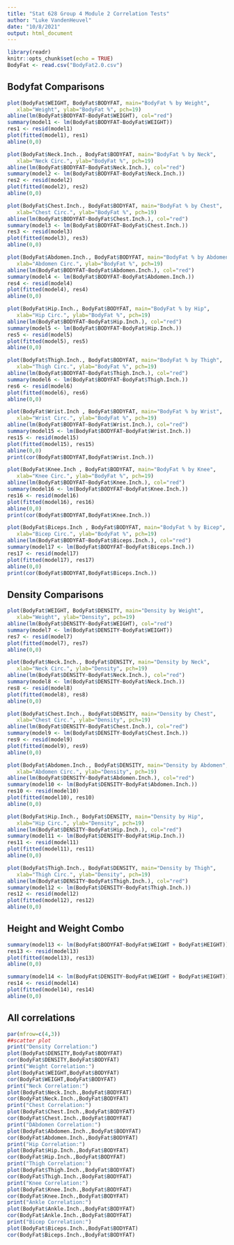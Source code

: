 ```yaml
---
title: "Stat 628 Group 4 Module 2 Correlation Tests"
author: "Luke VandenHeuvel"
date: "10/8/2021"
output: html_document
---
```


```r
library(readr)
knitr::opts_chunk$set(echo = TRUE)
BodyFat <- read.csv("BodyFat2.0.csv")
```

## Bodyfat Comparisons


```r
plot(BodyFat$WEIGHT, BodyFat$BODYFAT, main="BodyFat % by Weight",
   xlab="Weight", ylab="BodyFat %", pch=19)
abline(lm(BodyFat$BODYFAT~BodyFat$WEIGHT), col="red")
summary(model1 <- lm(BodyFat$BODYFAT~BodyFat$WEIGHT))
res1 <- resid(model1)
plot(fitted(model1), res1)
abline(0,0)
```

```r
plot(BodyFat$Neck.Inch., BodyFat$BODYFAT, main="BodyFat % by Neck",
   xlab="Neck Circ.", ylab="BodyFat %", pch=19)
abline(lm(BodyFat$BODYFAT~BodyFat$Neck.Inch.), col="red")
summary(model2 <- lm(BodyFat$BODYFAT~BodyFat$Neck.Inch.))
res2 <- resid(model2)
plot(fitted(model2), res2)
abline(0,0)
```


```r
plot(BodyFat$Chest.Inch., BodyFat$BODYFAT, main="BodyFat % by Chest",
   xlab="Chest Circ.", ylab="BodyFat %", pch=19)
abline(lm(BodyFat$BODYFAT~BodyFat$Chest.Inch.), col="red")
summary(model3 <- lm(BodyFat$BODYFAT~BodyFat$Chest.Inch.))
res3 <- resid(model3)
plot(fitted(model3), res3)
abline(0,0)
```

```r
plot(BodyFat$Abdomen.Inch., BodyFat$BODYFAT, main="BodyFat % by Abdomen",
   xlab="Abdomen Circ.", ylab="BodyFat %", pch=19)
abline(lm(BodyFat$BODYFAT~BodyFat$Abdomen.Inch.), col="red")
summary(model4 <- lm(BodyFat$BODYFAT~BodyFat$Abdomen.Inch.))
res4 <- resid(model4)
plot(fitted(model4), res4)
abline(0,0)
```

```r
plot(BodyFat$Hip.Inch., BodyFat$BODYFAT, main="BodyFat % by Hip",
   xlab="Hip Circ.", ylab="BodyFat %", pch=19)
abline(lm(BodyFat$BODYFAT~BodyFat$Hip.Inch.), col="red")
summary(model5 <- lm(BodyFat$BODYFAT~BodyFat$Hip.Inch.))
res5 <- resid(model5)
plot(fitted(model5), res5)
abline(0,0)
```

```r
plot(BodyFat$Thigh.Inch., BodyFat$BODYFAT, main="BodyFat % by Thigh",
   xlab="Thigh Circ.", ylab="BodyFat %", pch=19)
abline(lm(BodyFat$BODYFAT~BodyFat$Thigh.Inch.), col="red")
summary(model6 <- lm(BodyFat$BODYFAT~BodyFat$Thigh.Inch.))
res6 <- resid(model6)
plot(fitted(model6), res6)
abline(0,0)
```

```r
plot(BodyFat$Wrist.Inch , BodyFat$BODYFAT, main="BodyFat % by Wrist",
   xlab="Wrist Circ.", ylab="BodyFat %", pch=19)
abline(lm(BodyFat$BODYFAT~BodyFat$Wrist.Inch.), col="red")
summary(model15 <- lm(BodyFat$BODYFAT~BodyFat$Wrist.Inch.))
res15 <- resid(model15)
plot(fitted(model15), res15)
abline(0,0)
print(cor(BodyFat$BODYFAT,BodyFat$Wrist.Inch.))
```

```r
plot(BodyFat$Knee.Inch , BodyFat$BODYFAT, main="BodyFat % by Knee",
   xlab="Knee Circ.", ylab="BodyFat %", pch=19)
abline(lm(BodyFat$BODYFAT~BodyFat$Knee.Inch.), col="red")
summary(model16 <- lm(BodyFat$BODYFAT~BodyFat$Knee.Inch.))
res16 <- resid(model16)
plot(fitted(model16), res16)
abline(0,0)
print(cor(BodyFat$BODYFAT,BodyFat$Knee.Inch.))
```

```r
plot(BodyFat$Biceps.Inch , BodyFat$BODYFAT, main="BodyFat % by Bicep",
   xlab="Bicep Circ.", ylab="BodyFat %", pch=19)
abline(lm(BodyFat$BODYFAT~BodyFat$Biceps.Inch.), col="red")
summary(model17 <- lm(BodyFat$BODYFAT~BodyFat$Biceps.Inch.))
res17 <- resid(model17)
plot(fitted(model17), res17)
abline(0,0)
print(cor(BodyFat$BODYFAT,BodyFat$Biceps.Inch.))
```



## Density Comparisons

```r
plot(BodyFat$WEIGHT, BodyFat$DENSITY, main="Density by Weight",
   xlab="Weight", ylab="Density", pch=19)
abline(lm(BodyFat$DENSITY~BodyFat$WEIGHT), col="red")
summary(model7 <- lm(BodyFat$DENSITY~BodyFat$WEIGHT))
res7 <- resid(model7)
plot(fitted(model7), res7)
abline(0,0)
```

```r
plot(BodyFat$Neck.Inch., BodyFat$DENSITY, main="Density by Neck",
   xlab="Neck Circ.", ylab="Density", pch=19)
abline(lm(BodyFat$DENSITY~BodyFat$Neck.Inch.), col="red")
summary(model8 <- lm(BodyFat$DENSITY~BodyFat$Neck.Inch.))
res8 <- resid(model8)
plot(fitted(model8), res8)
abline(0,0)
```

```r
plot(BodyFat$Chest.Inch., BodyFat$DENSITY, main="Density by Chest",
   xlab="Chest Circ.", ylab="Density", pch=19)
abline(lm(BodyFat$DENSITY~BodyFat$Chest.Inch.), col="red")
summary(model9 <- lm(BodyFat$DENSITY~BodyFat$Chest.Inch.))
res9 <- resid(model9)
plot(fitted(model9), res9)
abline(0,0)
```

```r
plot(BodyFat$Abdomen.Inch., BodyFat$DENSITY, main="Density by Abdomen",
   xlab="Abdomen Circ.", ylab="Density", pch=19)
abline(lm(BodyFat$DENSITY~BodyFat$Abdomen.Inch.), col="red")
summary(model10 <- lm(BodyFat$DENSITY~BodyFat$Abdomen.Inch.))
res10 <- resid(model10)
plot(fitted(model10), res10)
abline(0,0)
```

```r
plot(BodyFat$Hip.Inch., BodyFat$DENSITY, main="Density by Hip",
   xlab="Hip Circ.", ylab="Density", pch=19)
abline(lm(BodyFat$DENSITY~BodyFat$Hip.Inch.), col="red")
summary(model11 <- lm(BodyFat$DENSITY~BodyFat$Hip.Inch.))
res11 <- resid(model11)
plot(fitted(model11), res11)
abline(0,0)
```

```r
plot(BodyFat$Thigh.Inch., BodyFat$DENSITY, main="Density by Thigh",
   xlab="Thigh Circ.", ylab="Density", pch=19)
abline(lm(BodyFat$DENSITY~BodyFat$Thigh.Inch.), col="red")
summary(model12 <- lm(BodyFat$DENSITY~BodyFat$Thigh.Inch.))
res12 <- resid(model12)
plot(fitted(model12), res12)
abline(0,0)
```

## Height and Weight Combo

```r
summary(model13 <- lm(BodyFat$BODYFAT~BodyFat$WEIGHT + BodyFat$HEIGHT))
res13 <- resid(model13)
plot(fitted(model13), res13)
abline(0,0)
```

```r
summary(model14 <- lm(BodyFat$DENSITY~BodyFat$WEIGHT + BodyFat$HEIGHT))
res14 <- resid(model14)
plot(fitted(model14), res14)
abline(0,0)
```

## All correlations

```r
par(mfrow=c(4,3))
##scatter plot
print("Density Correlation:")
plot(BodyFat$DENSITY,BodyFat$BODYFAT)
cor(BodyFat$DENSITY,BodyFat$BODYFAT)
print("Weight Correlation:")
plot(BodyFat$WEIGHT,BodyFat$BODYFAT)
cor(BodyFat$WEIGHT,BodyFat$BODYFAT)
print("Neck Correlation:")
plot(BodyFat$Neck.Inch.,BodyFat$BODYFAT)
cor(BodyFat$Neck.Inch.,BodyFat$BODYFAT)
print("Chest Correlation:")
plot(BodyFat$Chest.Inch.,BodyFat$BODYFAT)
cor(BodyFat$Chest.Inch.,BodyFat$BODYFAT)
print("DAbdomen Correlation:")
plot(BodyFat$Abdomen.Inch.,BodyFat$BODYFAT)
cor(BodyFat$Abdomen.Inch.,BodyFat$BODYFAT)
print("Hip Correlation:")
plot(BodyFat$Hip.Inch.,BodyFat$BODYFAT)
cor(BodyFat$Hip.Inch.,BodyFat$BODYFAT)
print("Thigh Correlation:")
plot(BodyFat$Thigh.Inch.,BodyFat$BODYFAT)
cor(BodyFat$Thigh.Inch.,BodyFat$BODYFAT)
print("Knee Correlation:")
plot(BodyFat$Knee.Inch.,BodyFat$BODYFAT)
cor(BodyFat$Knee.Inch.,BodyFat$BODYFAT)
print("Ankle Correlation:")
plot(BodyFat$Ankle.Inch.,BodyFat$BODYFAT)
cor(BodyFat$Ankle.Inch.,BodyFat$BODYFAT)
print("Bicep Correlation:")
plot(BodyFat$Biceps.Inch.,BodyFat$BODYFAT)
cor(BodyFat$Biceps.Inch.,BodyFat$BODYFAT)
```

